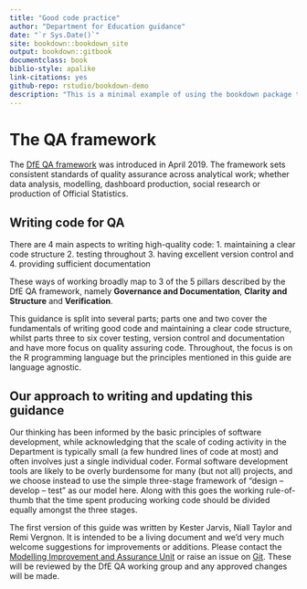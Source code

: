 ```yaml
---
title: "Good code practice"
author: "Department for Education guidance"
date: "`r Sys.Date()`"
site: bookdown::bookdown_site
output: bookdown::gitbook
documentclass: book
biblio-style: apalike
link-citations: yes
github-repo: rstudio/bookdown-demo
description: "This is a minimal example of using the bookdown package to write a book. The output format for this example is bookdown::gitbook."
---
```


# The QA framework
The [DfE QA framework](https://assets.publishing.service.gov.uk/government/uploads/system/uploads/attachment_data/file/878616/Principles_of_QA_for_analysis.pdf) was introduced in April 2019.
The framework sets consistent standards of quality assurance across analytical work; whether data analysis, modelling, dashboard production, social research or production of Official Statistics. 

## Writing code for QA

There are 4 main aspects to writing high-quality code: 
1. maintaining a clear code structure
2. testing throughout
3. having excellent version control and 
4. providing sufficient documentation

These ways of working broadly map to 3 of the 5 pillars described by the DfE QA framework, namely **Governance and Documentation**, **Clarity and Structure** and **Verification**.  

This guidance is split into several parts; parts one and two cover the fundamentals of writing good code and maintaining a clear code structure, whilst parts three to six cover testing, version control and documentation and have more focus on quality assuring code.  Throughout, the focus is on the R programming language but the principles mentioned in this guide are language agnostic. 

## Our approach to writing and updating this guidance

Our thinking has been informed by the basic principles of software development, while acknowledging that the scale of coding activity in the Department is typically small (a few hundred lines of code at most) and often involves just a single individual coder. Formal software development tools are likely to be overly burdensome for many (but not all) projects, and we choose instead to use the simple three-stage framework of “design – develop – test” as our model here. Along with this goes the working rule-of-thumb that the time spent producing working code should be divided equally amongst the three stages.

The first version of this guide was written by Kester Jarvis, Niall Taylor and Remi Vergnon.  It is intended to be a living document and we'd very much welcome suggestions for improvements or additions.  Please contact the [Modelling Improvement and Assurance Unit](mailto:modellingandqa@Educationgovuk.onmicrosoft.com?subject=Good%20coding%20practice) or raise an issue on [Git](https://github.com/lsunter/GoodCodingPractice/issues). These will be reviewed by the DfE QA working group and any approved changes will be made.





